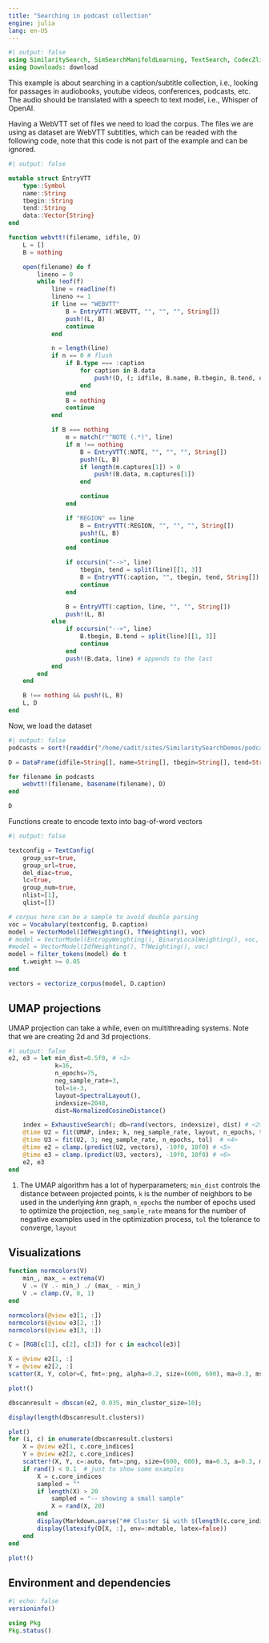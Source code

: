```yaml
---
title: "Searching in podcast collection"
engine: julia
lang: en-US
---
```



```julia
#| output: false
using SimilaritySearch, SimSearchManifoldLearning, TextSearch, CodecZlib, JSON, DataFrames, Plots, StatsBase, DataFrames, Clustering, Markdown, Latexify
using Downloads: download

```

This example is about searching in a caption/subtitle collection, i.e., looking for passages in audiobooks, youtube videos, conferences, podcasts, etc.
The audio should be translated with a speech to text model, i.e., Whisper of OpenAI.

Having a WebVTT set of files we need to load the corpus. The files we are using as dataset are WebVTT subtitles, which can be readed with the following code, note that this code is not part of the example and can be ignored.

::: {.callout-note appearance="simple" collapse="true"}

```julia
#| output: false

mutable struct EntryVTT
    type::Symbol
    name::String
    tbegin::String
    tend::String
    data::Vector{String}
end

function webvtt!(filename, idfile, D)
    L = []
    B = nothing

    open(filename) do f
        lineno = 0
        while !eof(f)
            line = readline(f)
            lineno += 1
            if line == "WEBVTT"
                B = EntryVTT(:WEBVTT, "", "", "", String[])
                push!(L, B)
                continue
            end

            n = length(line)
            if n == 0 # flush
                if B.type === :caption
                    for caption in B.data
                        push!(D, (; idfile, B.name, B.tbegin, B.tend, caption))
                    end
                end
                B = nothing
                continue
            end

            if B === nothing
                m = match(r"^NOTE (.*)", line)
                if m !== nothing
                    B = EntryVTT(:NOTE, "", "", "", String[])
                    push!(L, B)
                    if length(m.captures[1]) > 0
                        push!(B.data, m.captures[1])
                    end

                    continue
                end

                if "REGION" == line
                    B = EntryVTT(:REGION, "", "", "", String[])
                    push!(L, B)
                    continue
                end

                if occursin("-->", line)
                    tbegin, tend = split(line)[[1, 3]]
                    B = EntryVTT(:caption, "", tbegin, tend, String[])
                    continue
                end

                B = EntryVTT(:caption, line, "", "", String[])
                push!(L, B)
            else
                if occursin("-->", line)
                    B.tbegin, B.tend = split(line)[[1, 3]]
                    continue
                end
                push!(B.data, line) # appends to the last
            end
        end
    end

    B !== nothing && push!(L, B)
    L, D
end

```

:::

Now, we load the dataset
```julia
#| output: false
podcasts = sort!(readdir("/home/sadit/sites/SimilaritySearchDemos/podcast-vtt/", join=true))

```

```julia

D = DataFrame(idfile=String[], name=String[], tbegin=String[], tend=String[], caption=String[])

for filename in podcasts
    webvtt!(filename, basename(filename), D)
end

D
```

Functions create to encode texto into bag-of-word vectors
```julia
#| output: false

textconfig = TextConfig(
    group_usr=true,
    group_url=true,
    del_diac=true,
    lc=true,
    group_num=true,
    nlist=[1],
    qlist=[])

# corpus here can be a sample to avoid double parsing
voc = Vocabulary(textconfig, D.caption) 
model = VectorModel(IdfWeighting(), TfWeighting(), voc)
# model = VectorModel(EntropyWeighting(), BinaryLocalWeighting(), voc, D.text, D.klass; smooth=1.0)
#model = VectorModel(IdfWeighting(), TfWeighting(), voc)
model = filter_tokens(model) do t
    t.weight >= 0.05
end

vectors = vectorize_corpus(model, D.caption)
```

## UMAP projections
UMAP projection can take a while, even on multithreading systems. Note that we are creating 2d and 3d projections.


```julia
#| output: false
e2, e3 = let min_dist=0.5f0, # <1>
             k=16,
             n_epochs=75,
             neg_sample_rate=3,
             tol=1e-3,
             layout=SpectralLayout(),
             indexsize=2048,
             dist=NormalizedCosineDistance()

    index = ExhaustiveSearch(; db=rand(vectors, indexsize), dist) # <2>
    @time U2 = fit(UMAP, index; k, neg_sample_rate, layout, n_epochs, tol, min_dist) # <3>
    @time U3 = fit(U2, 3; neg_sample_rate, n_epochs, tol)  # <4>
    @time e2 = clamp.(predict(U2, vectors), -10f0, 10f0) # <5>
    @time e3 = clamp.(predict(U3, vectors), -10f0, 10f0) # <6>
    e2, e3
end

```
1. The UMAP algorithm has a lot of hyperparameters; `min_dist` controls the distance between projected points, `k` is the number of neighbors to be used in the underlying $k$nn graph, `n_epochs` the number of epochs used to optimize the projection, `neg_sample_rate` means for the number of negative examples used in the optimization process, `tol` the tolerance to converge, `layout` 

## Visualizations

```julia
function normcolors(V)
    min_, max_ = extrema(V)
    V .= (V .- min_) ./ (max_ - min_)
    V .= clamp.(V, 0, 1)
end

normcolors(@view e3[1, :])
normcolors(@view e3[2, :])
normcolors(@view e3[3, :])

C = [RGB(c[1], c[2], c[3]) for c in eachcol(e3)]

X = @view e2[1, :]
Y = @view e2[2, :]
scatter(X, Y, color=C, fmt=:png, alpha=0.2, size=(600, 600), ma=0.3, ms=2, msw=0, label="")

plot!()
```


```julia
dbscanresult = dbscan(e2, 0.035, min_cluster_size=10);
```

```julia
display(length(dbscanresult.clusters))

plot()
for (i, c) in enumerate(dbscanresult.clusters)
    X = @view e2[1, c.core_indices]
    Y = @view e2[2, c.core_indices]
    scatter!(X, Y, c=:auto, fmt=:png, size=(600, 600), ma=0.3, a=0.3, ms=1, msw=0, label="")
    if rand() < 0.1  # just to show some examples 
        X = c.core_indices
        sampled = ""
        if length(X) > 20
            sampled = "-- showing a small sample"
            X = rand(X, 20)
        end
        display(Markdown.parse("## Cluster $i with $(length(c.core_indices)) elements $sampled"))
        display(latexify(D[X, :], env=:mdtable, latex=false))
    end
end

plot!()
```
## Environment and dependencies
```julia
#| echo: false
versioninfo()

using Pkg
Pkg.status() 
```
